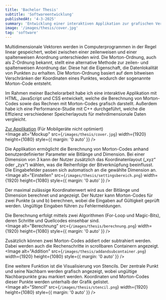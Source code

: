 ```yaml
---
title: 'Bachelor Thesis'
subtitle: 'Softwareentwicklung'
publishedAt: '4-3-2025'
summary: 'Entwicklung einer interaktiven Applikation zur grafischen Veranschaulichung der Berechnung von zwei- und dreidimensionalen Morton-Codes'
image: '/images/thesis/cover.jpg'
tag: 'software'
---
```

Multidimensionale Vektoren werden in Computerprogrammen in der Regel linear gespeichert, wobei 
zwischen einer zeilenweisen und einer spaltenweisen Anordnung unterschieden wird. Die 
Morton-Ordnung, auch als Z-Ordnung bekannt, stellt eine alternative Methode zur zeilen- und 
spaltenweisen Anordnung dar. Diese hat die Eigenschaft, die Datenlokalität von Punkten zu erhalten.
Die Morton-Ordnung basiert auf dem bitweisen Verschränken der Koordinaten eines Punktes, wodurch 
der sogenannte Morton-Code entsteht.

Im Rahmen meiner Bachelorarbeit habe ich eine interaktive Applikation mit HTML, JavaScript und CSS entwickelt, welche die Berechnung 
von Morton-Codes sowie das Rechnen mit Morton-Codes grafisch darstellt. Außerdem habe ich eine Performance-Studie mit C++
durchgeführt, welche die Effizienz verschiedener Speicherlayouts für mehrdimensionale Daten vergleicht.

<a href="/morton-codes/index.html">Zur Applikation</a> (Für Mobilgeräte nicht optimiert)
<br />
<Image
  alt="Mockup"
  src={`/images/thesis/cover.jpg`}
  width={1920}
  height={1080}
  style={{ margin: '0 auto' }}
/>
<br />

Die Applikation ermöglicht die Berechnung von Morton-Codes anhand benutzerdefinierter Parameter 
wie Bitlänge und Dimension. Bei einer Dimension von 3 kann der Nutzer zusätzlich das Koordinatenlayout 
(„xyz“ oder „zyx“) wählen, was die Reihenfolge der Bitverknüpfung beeinflusst. Die Eingabefelder 
passen sich automatisch an die gewählte Dimension an.
<br />
<Image
  alt="Einstellen"
  src={`/images/thesis/settingsbereich.png`}
  width={1920}
  height={1080}
  style={{ margin: '0 auto' }}
/>
<br />

Der maximal zulässige Koordinatenwert wird aus der Bitlänge und Dimension berechnet und angezeigt. 
Der Nutzer kann Morton-Codes für zwei Punkte (a und b) berechnen, wobei die Eingaben auf Gültigkeit 
geprüft werden. Ungültige Eingaben führen zu Fehlermeldungen.

Die Berechnung erfolgt mittels zwei Algorithmen (For-Loop und Magic-Bits), deren Schritte und Quellcodes einsehbar sind.
<br />
<Image
  alt="Berechnung"
  src={`/images/thesis/berechnung.png`}
  width={1920}
  height={1080}
  style={{ margin: '0 auto' }}
/>
<br />

Zusätzlich können zwei Morton-Codes addiert oder subtrahiert werden. Dabei werden auch die Rechenschritte 
in scrollbaren Containern angezeigt.
<br />
<Image
  alt="Addition"
  src={`/images/thesis/addandsubcontainer.png`}
  width={1920}
  height={1080}
  style={{ margin: '0 auto' }}
/>
<br />

Eine weitere Funktion ist die Visualisierung von Stencils. Der zentrale Punkt und seine Nachbarn 
werden grafisch angezeigt, wobei ungültige Nachbarpunkte grau markiert werden. Koordinaten und Morton-Codes
dieser Punkte werden unterhalb der Grafik gelistet.
<br />
<Image
  alt="Stencil"
  src={`/images/thesis/stencil.png`}
  width={1920}
  height={1080}
  style={{ margin: '0 auto' }}
/>
<br />


